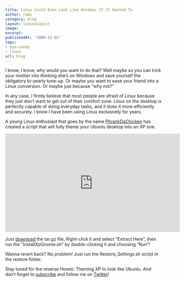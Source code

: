 ```yaml
---
title: Linux Could Even Look Like Windows If It Wanted To
author: rami
category: blog
layout: linuxologist
image:
excerpt:
publishedAt: '2009-12-01'
tags:
- eye-candy
- linux
url: blog
---
```


I know, I know, why would you want to do that? Well maybe so you can trick your mother into thinking she’s on Windows and save yourself the obligatory bi-yearly tune-up. Or maybe you want to ease your friend into a Linux conversion. Or maybe just because “why not?”

In any case, I firmly believe that most people are afraid of Linux because they just don’t want to get out of their comfort zone. Linux on the desktop is perfectly capable of doing everyday tasks, and it does it more efficiently and securely. I know I have been using Linux exclusively for years.

A young Linux enthusiast that goes by the name [PhrankDaChicken](http://ubuntu.online02.com/node/14) has created a script that will fully theme your Ubuntu desktop into an XP one.

<iframe width="560" height="315" src="https://www.youtube-nocookie.com/embed/n4StlvX-kOg?rel=0" frameborder="0" allow="autoplay; encrypted-media" allowfullscreen></iframe>

Just [download](http://ubuntu.online02.com/files/XpGnome.tar.gz) the tar.gz file, Right-click it and select “Extract Here”, then run the “InstallXpGnome.sh” by double-clicking it and choosing “Run”!

Wanna revert back? No problem! Just run the Restore_Settings.sh script in the restore folder.

Stay tuned for the reverse Howto: Theming XP to look like Ubuntu. And don’t forget to [subscribe](https://web.archive.org/web/20130807091915/http://feeds.feedburner.com:80/Linuxologist) and follow me on [Twitter](http://twitter.com/rtaibah)!
